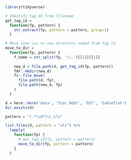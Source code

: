 ```r
library(tidyverse)

# Identify tag ID from filename
get_tag_id =
  function(fp, pattern) {
    str_extract(fp, pattern = pattern, group=1)
  }

# Move lone csv to new directory named from tag id
move_to_dir = 
  function(fp, pattern) {
    f_name = str_split(fp, '\\.')[[1]][[1]]
    
    new_d = file.path(d, get_tag_id(fp, pattern))
    TAF::mkdir(new_d)
    fs::file_move(
      file.path(d, fp),
      file.path(new_d, fp)
    )
  }
```


```r
d = here::here('data', 'Star Oddi', 'DST', 'Sablefish')
dir.exists(d)

pattern = "(.*\\d*)\\.xls"

list.files(d, pattern = "xls") %>% 
  lapply(
    function(fp) {
      # get_tag_id(fp, pattern = pattern)
      move_to_dir(fp, pattern = pattern)
    }
  )
```


